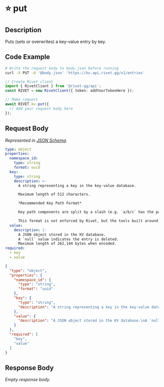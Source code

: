
# ⭐️ put

## Description

Puts (sets or overwrites) a key-value entry by key.


## Code Example

<CodeGroup title='Request' tag='PUT' label='https://kv.api.rivet.gg/v1/entries'>

```bash {{ title: 'cURL' }}
# Write the request body to body.json before running
curl -X PUT -d '@body.json' 'https://kv.api.rivet.gg/v1/entries'
```

```ts
// Create Rivet client
import { RivetClient } from '@rivet-gg/api';
const RIVET = new RivetClient({ token: addYourTokenHere });

// Make request
await RIVET.kv.put({
  // Add your request body here
});
```

</CodeGroup>


## Request Body

_Represented in [JSON Schema](https://json-schema.org/)._

<CodeGroup title='Request'>

```yaml
type: object
properties:
  namespace_id:
    type: string
    format: uuid
  key:
    type: string
    description: >-
      A string representing a key in the key-value database.

      Maximum length of 512 characters.

      *Recommended Key Path Format*

      Key path components are split by a slash (e.g. `a/b/c` has the path components `["a", "b", "c"]`). Slashes can be escaped by using a backslash (e.g. `a/b\/c/d` has the path components `["a", "b/c", "d"]`).

      This format is not enforced by Rivet, but the tools built around Rivet KV work better if this format is used.
  value:
    description: |-
      A JSON object stored in the KV database.
      A `null` value indicates the entry is deleted.
      Maximum length of 262,144 bytes when encoded.
required:
  - key
  - value

```

```json
{
  "type": "object",
  "properties": {
    "namespace_id": {
      "type": "string",
      "format": "uuid"
    },
    "key": {
      "type": "string",
      "description": "A string representing a key in the key-value database.\nMaximum length of 512 characters.\n*Recommended Key Path Format*\nKey path components are split by a slash (e.g. `a/b/c` has the path components `[\"a\", \"b\", \"c\"]`). Slashes can be escaped by using a backslash (e.g. `a/b\\/c/d` has the path components `[\"a\", \"b/c\", \"d\"]`).\nThis format is not enforced by Rivet, but the tools built around Rivet KV work better if this format is used."
    },
    "value": {
      "description": "A JSON object stored in the KV database.\nA `null` value indicates the entry is deleted.\nMaximum length of 262,144 bytes when encoded."
    }
  },
  "required": [
    "key",
    "value"
  ]
}
```

</CodeGroup>


## Response Body

_Empty response body._
